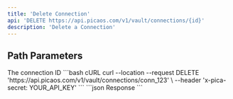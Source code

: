 ```yaml
---
title: 'Delete Connection'
api: 'DELETE https://api.picaos.com/v1/vault/connections/{id}'
description: 'Delete a Connection'
---
```


## Path Parameters

<ParamField path="id" type="string" required>
  The connection ID
</ParamField>

<RequestExample>
```bash cURL
curl --location --request DELETE 'https://api.picaos.com/v1/vault/connections/conn_123' \
--header 'x-pica-secret: YOUR_API_KEY'
```
</RequestExample>

<ResponseExample>
```json Response
```
</ResponseExample> 